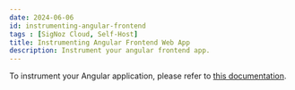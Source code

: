 ```yaml
---
date: 2024-06-06
id: instrumenting-angular-frontend
tags : [SigNoz Cloud, Self-Host]
title: Instrumenting Angular Frontend Web App
description: Instrument your angular frontend app.
---
```


To instrument your Angular application, please refer to [this documentation](https://signoz.io/docs/instrumentation/angular/).